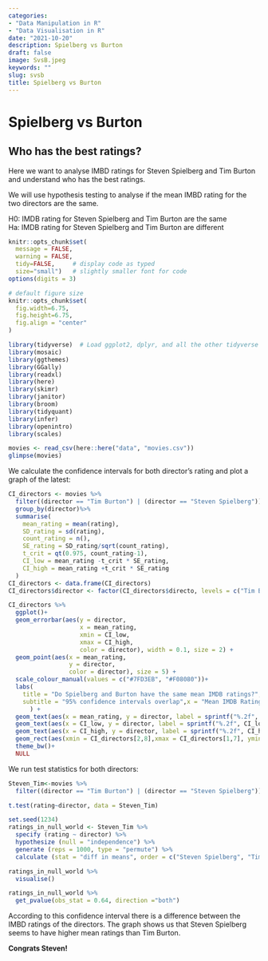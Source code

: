 ```yaml
---
categories:  
- "Data Manipulation in R"
- "Data Visualisation in R"
date: "2021-10-20"
description: Spielberg vs Burton
draft: false
image: SvsB.jpeg 
keywords: ""
slug: svsb
title: Spielberg vs Burton
---
```


# Spielberg vs Burton

## Who has the best ratings?

Here we want to analyse IMBD ratings for Steven Spielberg and Tim Burton and understand who has the best ratings.

We will use hypothesis testing to analyse if the mean IMBD rating for the two directors are the same.

 H0: IMDB rating for Steven Spielberg and Tim Burton are the same  
 Ha: IMDB rating for Steven Spielberg and Tim Burton are different


```r
knitr::opts_chunk$set(
  message = FALSE, 
  warning = FALSE, 
  tidy=FALSE,     # display code as typed
  size="small")   # slightly smaller font for code
options(digits = 3)

# default figure size
knitr::opts_chunk$set(
  fig.width=6.75, 
  fig.height=6.75,
  fig.align = "center"
)
```


```r
library(tidyverse)  # Load ggplot2, dplyr, and all the other tidyverse packages
library(mosaic)
library(ggthemes)
library(GGally)
library(readxl)
library(here)
library(skimr)
library(janitor)
library(broom)
library(tidyquant)
library(infer)
library(openintro)
library(scales)
```

 
```r
movies <- read_csv(here::here("data", "movies.csv"))
glimpse(movies)
```

We calculate the confidence intervals for both director's rating and plot a graph of the latest: 

```r
CI_directors <- movies %>% 
  filter((director == "Tim Burton") | (director == "Steven Spielberg")) %>% 
  group_by(director)%>%
  summarise(
    mean_rating = mean(rating),
    SD_rating = sd(rating),
    count_rating = n(),
    SE_rating = SD_rating/sqrt(count_rating),
    t_crit = qt(0.975, count_rating-1),
    CI_low = mean_rating -t_crit * SE_rating,
    CI_high = mean_rating +t_crit * SE_rating
  )
CI_directors <- data.frame(CI_directors)
CI_directors$director <- factor(CI_directors$directo, levels = c("Tim Burton","Steven Spielberg"))

CI_directors %>% 
  ggplot()+
  geom_errorbar(aes(y = director, 
                    x = mean_rating,
                    xmin = CI_low, 
                    xmax = CI_high,
                    color = director), width = 0.1, size = 2) +
  geom_point(aes(x = mean_rating,
                 y = director,
                 color = director), size = 5) +
  scale_colour_manual(values = c("#7FD3EB", "#F08080"))+
  labs(
    title = "Do Spielberg and Burton have the same mean IMDB ratings?",
    subtitle = "95% confidence intervals overlap",x = "Mean IMDB Ratings", y = ""
      ) +
  geom_text(aes(x = mean_rating, y = director, label = sprintf("%.2f", mean_rating)), vjust = -2, color="black", size=4.5)+
  geom_text(aes(x = CI_low, y = director, label = sprintf("%.2f", CI_low)), vjust = -2, color = "black", size = 3.5)+
  geom_text(aes(x = CI_high, y = director, label = sprintf("%.2f", CI_high)), vjust = -2, color = "black", size = 3.5)+
  geom_rect(aes(xmin = CI_directors[2,8],xmax = CI_directors[1,7], ymin = -Inf, ymax = Inf), color = "grey", alpha = 0.3)+
  theme_bw()+
  NULL

```

We run test statistics for both directors:

``` r

Steven_Tim<-movies %>%
  filter((director == "Tim Burton") | (director == "Steven Spielberg"))

t.test(rating~director, data = Steven_Tim)

set.seed(1234)
ratings_in_null_world <- Steven_Tim %>%
  specify (rating ~ director) %>%
  hypothesize (null = "independence") %>%
  generate (reps = 1000, type = "permute") %>%
  calculate (stat = "diff in means", order = c("Steven Spielberg", "Tim Burton"))

ratings_in_null_world %>%
  visualise()

ratings_in_null_world %>%
  get_pvalue(obs_stat = 0.64, direction ="both")

```
According to this confidence interval there is a difference between the IMBD ratings of the directors. The graph shows us that Steven Spielberg seems to have higher mean ratings than Tim Burton.

**Congrats Steven!**
